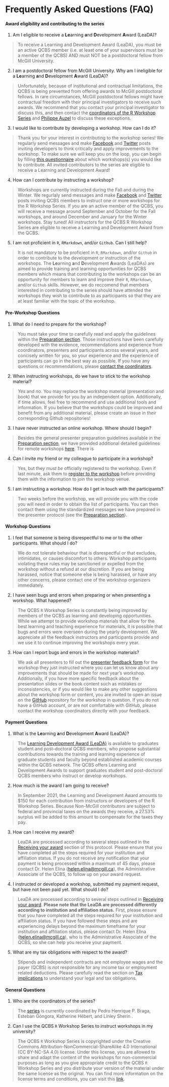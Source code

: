 # Frequently Asked Questions (FAQ) {#faq-en}

#### **Award eligibility and contributing to the series** {-}

1. Am I eligible to receive a **Le**arning **a**nd **D**evelopment **A**ward (LeaDA)? 

> To receive a Learning and Development Award (LeaDA), you must be an active QCBS member (i.e. at least one of your supervisors must be a member of the QCBS) AND must NOT be a postdoctoral fellow from McGill University.

2. I am a postdoctoral fellow from McGill University. Why am I ineligible for a **Le**arning **a**nd **D**evelopment **A**ward (LeaDA)?

> Unfortunately, because of institutional and contractual limitations, the QCBS is being prevented from offering awards to McGill postdoctoral fellows. In rare circumstances, McGill postdoctoral fellows might have contractual freedom with their principal investigators to receive such awards. We recommend that you contact your principal investigator to discuss this, and then contact the [coordinators of the R Workshop Series](https://r.qcbs.ca/about/) and [Philippe Auzel](philippe.auzel@mcgill.ca) to discuss these exceptions.

3. I would like to contribute by developing a workshop. How can I do it?

> Thank you for your interest in contributing to the workshop series! We regularly send messages and make [Facebook](https://www.facebook.com/groups/csbq.qcbs/) and [Twitter](https://twitter.com/Csbq_qcbs_stu) posts inviting developers to think critically and apply improvements to the workshop. To make sure we will keep you on the loop, you can begin by filling [this questionnaire](https://forms.gle/zT9cUQYgf9U7Nbbw9) about which workshops(s) you would like to contribute. All invited contributors to the series are eligible to receive a Learning and Development Award!

4. How can I contribute by instructing a workshop?

> Workshops are currently instructed during the Fall and during the Winter. We regurlaly send messages and make [Facebook](https://www.facebook.com/groups/csbq.qcbs/) and [Twitter](https://twitter.com/Csbq_qcbs_stu) posts inviting QCBS members to instruct one or more workshops for the R Workshop Series. If you are an active member of the QCBS, you will receive a message around September and October for the Fall workshops, and around December and January for the Winter workshops. Stay tuned! All instructors for the QCBS R Workshop Series are eligible to receive a Learning and Development Award from the QCBS.

5. I am not proficient in `R`, `RMarkdown`, and/or `Github`. Can I still help?

> It is not mandatory to be proficient in `R`, `RMarkdown`, and/or `Github` in order to contribute to the development or instruction of the workshops. The **Le**arning **a**nd **D**evelopment **A**wards (LeaDAs) are aimed to provide training and learning opportunities for QCBS members which means that contributing to the workshops can be an opportunity for members to learn and improve their `R`, `RMarkdown`, and/or `Github` skills. However, we do reccomend that members interested in contributing to the series should have attended the workshops they wish to contribute to as participants so that they are at least familiar with the topic of the workshop.

#### **Pre-Workshop Questions** {-}

1. What do I need to prepare for the workshop?

> You must take your time to carefully read and apply the guidelines within the [Preparation section](#preparation-en). Those instructions have been carefully developed with the evidence, recommendations and experience from coordinators, presenters and participants across several years, and concisely written for you, so your experience and the experience of participants can go in the best way as possible. If you have any questions or recommendations, please [contact the coordinators](https://r.qcbs.ca/about/).

2. When instructing workshops, do we have to stick to the workshop material?

> *Yes* and *no*. You may replace the workshop material (presentation and book) that we provide for you by an independent option. Additionally, if time allows, feel free to recommend and use additional tools and information. If you believe that the workshops could be improved and benefit from any additional material, please create an issue in their corresponding Github repositories!

3. I have never instructed an online workshop. Where should I begin?

> Besides the general presenter preparation guidelines available in the [Preparation section](#preparation-en), we have provided additional detailed guidelines for remote workshops [here](#zoom-guidelines). There is 

4. Can I invite my friend or my colleague to participate in a workshop?

> Yes, but they *must be* officially registered to the workshop. Even if last minute, ask them to [register to the workshop](https://r.qcbs.ca/registration/) before providing them with the information to join the workshop venue.

5. I am instructing a workshop. How do I get in touch with the participants?

> Two weeks before the workshop, we will provide you with the code you will need in order to obtain the list of participants. You can then contact them using the standardized messages we have prepared in the presenter protocol (see the [Preparation section](#preparation-en)).

#### **Workshop Questions** {-}

1. I feel that someone is being disrespectful to me or to the other participants. What should I do?

> We do not tolerate behaviour that is disrespectful or that excludes, intimidates, or causes discomfort to others. Workshop participants violating these rules may be sanctioned or expelled from the workshop without a refund at our discretion. If you are being harassed, notice that someone else is being harassed, or have any other concerns, please contact one of the workshop organizers immediately.


2. I have seen bugs and errors when preparing or when presenting a workshop. What happened?

> The QCBS `R` Workshop Series is constantly being improved by members of the QCBS as learning and developing opportunities. While we attempt to provide workshop materials that allow for the best learning and teaching experience for materials, it is possible that bugs and errors were overseen during the yearly development. We appreciate all the feedback instructors and participants provide and we use it to continue improving the workshops every year.

3. How can I report bugs and errors in the workshop materials?

> We ask all presenters to fill out the [presenter feedback form](https://goo.gl/forms/85TXCiQ9tW9nvq922) for the workshop they just instructed where you can let us know about any improvements that should be made for next year's workshop. Additionally, if you have more specific feedback about the presentation slides or the book content such as mistakes or inconsistencies, or if you would like to make any other suggestions about the workshop form or content, you are invited to open an issue on the [GitHub](https://github.com/QCBSRworkshops) repository for the workshop in question. If you do not have a GitHub account, or are not comfortable with GitHub, please contact the workshop coordinators directly with your feedback.

#### **Payment Questions** {-}

1. What is the **Le**arning **a**nd **D**evelopment **A**ward (LeaDA)?

> The <a href = "https://qcbs.ca/student-grants/learning-development-award-leada">Learning Development Award (LeaDA)</a> is available to graduates student and post-doctoral QCBS members, who propose substantial contributions towards the training and learning experience of graduate students and faculty beyond established academic courses within the QCBS network. The QCBS offers Learning and Development Awards to support graduates student and post-doctoral QCBS members who instruct or develop workshops. 

2. How much is the award I am going to receive?

> In September 2021, the Learning and Development Award amounts to $150 for each contribution from instructors or developers of the R Workshop Series. Because Non-McGill contributors are subject to federal and provincial taxes on the awards they receive, a 27.53% surplus will be added to this amount to compensate for the taxes they pay.

3. How can I receive my award?

> LeaDA are processed according to several steps outlined in the [Receiving your award](#payment-en) section of this protocol. Please ensure that you have completed all the steps required for your institution and affiliation status. If you do not receive any notification that your payment is being processed within a maximum of 45 days, please contact Dr. Helen Elina (<helen.elina@mcgill.ca>), the Administrative Associate of the QCBS, to follow up on your award request.

4. I instructed or developed a workshop, submitted my payment request, but have not been paid yet. What should I do?

> LeaDA are processed according to several steps outlined in [Receiving your award](#payment-en). **Please note that the LeaDA are processed differently according to institution and affiliation status.** First, please ensure that you have completed all the steps required for your institution and affiliation status. If you have followed these steps and are experiencing delays beyond the maximum timeframe for your institution and affiliation status, please contact Dr. Helen Elina ([helen.elina@mcgill.ca](mailto:helen.elina@mcgill.ca)), who is the Administrative Associate of the QCBS, so she can help you receive your payment. 

5. What are my tax obligations with respect to the award?

> Stipends and independent contracts are not employee wages and the payer (QCBS) is *not* responsible for any income tax or employment related deductions. Please carefully read the section on [Tax implications](#payment-en-tax-implications) to understand your legal and tax obligations.


#### **General Questions**{-}

1. Who are the coordinators of the series?

> The [series](https://r.qcbs.ca/about/) is currently coordinated by Pedro Henrique P. Braga, Esteban Góngora, Katherine Hébert, and Linley Sherin .


2. Can I use the QCBS `R` Workshop Series to instruct workshops in my university?

> The QCBS `R` Workshop Series is copyrighted under the Creative Commons Attribution-NonCommercial-ShareAlike 4.0 International (CC BY-NC-SA 4.0) license. Under this license, you are allowed to share and adapt the content of the workshops for non-commercial purposes as long as you give appropriate credit to the QCBS `R` Workshop Series and you distribute your version of the material under the same license as the original. You can find more information on the license terms and conditions, you can visit this [link](https://creativecommons.org/licenses/by-nc-sa/4.0/).